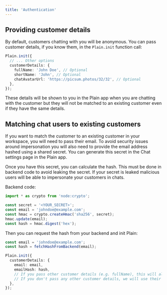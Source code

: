 ```yaml
---
title: 'Authentication'
---
```


## Providing customer details

By default, customers chatting with you will be anonymous. You can pass customer details, if you know them, in the `Plain.init` function call:

```typescript
Plain.init({
  // ... Other options
  customerDetails: {
    fullName: 'John Doe', // Optional
    shortName: 'John', // Optional
    chatAvatarUrl: 'https://picsum.photos/32/32', // Optional
  },
});
```

These details will be shown to you in the Plain app when you are chatting with the customer but they will not be matched to an existing customer even if they have the same details.

## Matching chat users to existing customers

If you want to match the customer to an existing customer in your workspace, you will need to pass their email. To avoid security issues around impersonation you will also need to
provide the email address hashed using a shared secret. You can generate this secret in the Chat settings page in the Plain app.

Once you have this secret, you can calculate the hash. This must be done in backend code to avoid leaking the secret. If your secret is leaked malicious users will be able to impersonate your customers in chats.

Backend code:

```typescript
import * as crypto from 'node:crypto';

const secret = '<YOUR_SECRET>';
const email = 'johndoe@example.com';
const hmac = crypto.createHmac('sha256', secret);
hmac.update(email);
const hash = hmac.digest('hex');
```

Then you can request the hash from your backend and init Plain:

```typescript
const email = 'johndoe@example.com';
const hash = fetchHashFromBackend(email);

Plain.init({
  customerDetails: {
    email: email,
    emailHash: hash,
    // If you pass other customer details (e.g. fullName), this will also update their customer details within Plain
    // If you don't pass any other customer details, we will use their existing details within Plain
  },
});
```
